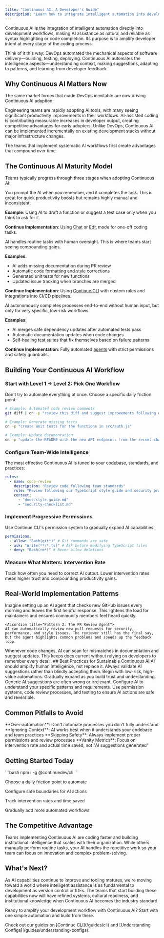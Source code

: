 ```yaml
---
title: "Continuous AI: A Developer's Guide"
description: "Learn how to integrate intelligent automation into development workflows, making AI assistance as natural as syntax highlighting. Implement systematic AI workflows that compound productivity gains over time."
---
```


Continuous AI is the integration of intelligent automation directly into development workflows, making AI assistance as natural and reliable as syntax highlighting or code completion. Its purpose is to amplify developer intent at every stage of the coding process.

Think of it this way: DevOps automated the mechanical aspects of software delivery—building, testing, deploying. Continuous AI automates the intelligence aspects—understanding context, making suggestions, adapting to patterns, and learning from developer feedback.

## Why Continuous AI Matters Now

The same market forces that made DevOps inevitable are now driving Continuous AI adoption:

<CardGroup>
  <Card title="Developer Behavior is Shifting" icon="chart-line">
    Engineering teams are rapidly adopting AI tools, with many seeing
    significant productivity improvements in their workflows.
  </Card>

<Card title="Economic Pressure" icon="dollar-sign">
  AI-assisted coding is contributing measurable increases in developer output,
  creating competitive advantages for early adopters.
</Card>

  <Card title="Tooling Maturity" icon="wrench">
    Unlike DevOps, Continuous AI can be implemented incrementally on existing
    development stacks without major infrastructure changes.
  </Card>
</CardGroup>

The teams that implement systematic AI workflows first create advantages that compound over time.

## The Continuous AI Maturity Model

Teams typically progress through three stages when adopting Continuous AI:

<Accordion title="Level 1: Manual AI Assistance">
You prompt the AI when you remember, and it completes the task. This is great for quick productivity boosts but remains highly manual and inconsistent.

**Example**: Using AI to draft a function or suggest a test case only when you think to ask for it.

**Continue Implementation**: Using [Chat](/ide-extensions/chat/quick-start) or [Edit](/ide-extensions/edit/quick-start) mode for one-off coding tasks.

</Accordion>

<Accordion title="Level 2: Workflow Automation">
AI handles routine tasks with human oversight. This is where teams start seeing compounding gains.

**Examples**:

- AI adds missing documentation during PR review
- Automatic code formatting and style corrections
- Generated unit tests for new functions
- Updated issue tracking when branches are merged

**Continue Implementation**: Using [Continue CLI](/guides/cli) with custom rules and integrations into CI/CD pipelines.

</Accordion>

<Accordion title="Level 3: Zero-Intervention Workflows">
AI autonomously completes processes end-to-end without human input, but only for very specific, low-risk workflows.

**Examples**:

- AI merges safe dependency updates after automated tests pass
- Automatic documentation updates when code changes
- Self-healing test suites that fix themselves based on failure patterns

**Continue Implementation**: Fully automated [agents](/ide-extensions/agent/quick-start) with strict permissions and safety guardrails.

</Accordion>

## Building Your Continuous AI Workflow

### Start with Level 1 → Level 2: Pick One Workflow

Don't try to automate everything at once. Choose a specific daily friction point:

```bash
# Example: Automated code review comments
git diff | cn -p "review this diff and suggest improvements following our team standards"

# Example: Generate missing tests
cn -p "create unit tests for the functions in src/auth.js"

# Example: Update documentation
cn -p "update the README with the new API endpoints from the recent changes"
```

### Configure Team-Wide Intelligence

The most effective Continuous AI is tuned to your codebase, standards, and practices:

```yaml config.yaml
rules:
  - name: code-review
    description: "Review code following team standards"
    rule: "Review following our TypeScript style guide and security practices"
    context:
      - "docs/style-guide.md"
      - "security-checklist.md"
```

### Implement Progressive Permissions

Use Continue CLI's permission system to gradually expand AI capabilities:

```yaml ~/.continue/permissions.yaml
permissions:
  - allow: "Bash(git*)" # Git commands are safe
  - ask: "Write(**/*.ts)" # Ask before modifying TypeScript files
  - deny: "Bash(rm*)" # Never allow deletions
```

### Measure What Matters: Intervention Rate

Track how often you need to correct AI output. Lower intervention rates mean higher trust and compounding productivity gains.

## Real-World Implementation Patterns

<AccordionGroup>
  <Accordion title="Pattern 1: The Async Triage Bot">
    Imagine setting up an AI agent that checks new GitHub issues every morning and leaves the first helpful response. This lightens the load for maintainers and ensures community members feel heard quickly.
  </Accordion>

    <Accordion title="Pattern 2: The PR Review Agent">
    AI can automatically review new pull requests for security, performance, and style issues. The reviewer still has the final say, but the agent highlights common problems and speeds up the feedback loop.

  </Accordion>
    <Accordion title="Pattern 3: The Documentation Guardian">
    Whenever code changes, AI can scan for mismatches in documentation and suggest updates. This keeps docs current without relying on developers to remember every detail.
  </Accordion>
</AccordionGroup>
## Best Practices for Sustainable Continuous AI

<CardGroup>
  <Card title="Human-AI Collaboration" icon="handshake">
    AI should amplify human intelligence, not replace it. Always validate AI
    suggestions rather than blindly accepting them.
  </Card>

<Card title="Start Small, Scale Thoughtfully" icon="seedling">
  Begin with low-risk, high-value automations. Gradually expand as you build
  trust and understanding.
</Card>

<Card title="Customize for Your Context" icon="cog">
  Generic AI suggestions are often wrong or irrelevant. Configure AI to
  understand your specific patterns and requirements.
</Card>

  <Card title="Build Safety Guardrails" icon="shield">
    Use permission systems, code review processes, and testing to ensure AI
    actions are safe and reversible.
  </Card>
</CardGroup>

## Common Pitfalls to Avoid

<Warning>
  **Over-automation**: Don't automate processes you don't fully understand
</Warning>

<Warning>
  **Ignoring Context**: AI works best when it understands your codebase and team
  practices
</Warning>

<Warning>
  **Skipping Safety**: Always implement proper permissions and review processes
</Warning>

<Warning>
  **Vanity Metrics**: Focus on intervention rate and actual time saved, not "AI
  suggestions generated"
</Warning>

## Getting Started Today

<Steps>
  <Step title="Install Continue CLI">
    ```bash npm i -g @continuedev/cli ```
  </Step>

<Step title="Pick One Workflow">Choose a daily friction point to automate</Step>

<Step title="Set Permissions">Configure safe boundaries for AI actions</Step>

<Step title="Measure Impact">Track intervention rates and time saved</Step>

  <Step title="Iterate and Expand">Gradually add more automated workflows</Step>
</Steps>

## The Competitive Advantage

Teams implementing Continuous AI are coding faster and building institutional intelligence that scales with their organization. While others manually perform routine tasks, your AI handles the repetitive work so your team can focus on innovation and complex problem-solving.

## What's Next?

As AI capabilities continue to improve and tooling matures, we're moving toward a world where intelligent assistance is as fundamental to development as version control or IDEs. The teams that start building these capabilities now will have refined systems, cultural readiness, and institutional knowledge when Continuous AI becomes the industry standard.

Ready to amplify your development workflow with Continuous AI? Start with one simple automation and build from there.

<Card title="Want to dive deeper?" icon="rocket">
      Check out our guides on [Continue CLI](/guides/cli) and [Understanding
    Configs](/guides/understanding-configs).
</Card>
